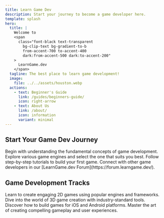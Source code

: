 ```yaml
---
title: Learn Game Dev
description: Start your journey to become a game developer here.
template: splash
hero:
  title: |
    Welcome to
    <span
      class="font-black text-transparent
        bg-clip-text bg-gradient-to-b
        from-accent-700 to-accent-400
        dark:from-accent-500 dark:to-accent-200"
    >
      LearnGame.dev
    </span>
  tagline: The best place to learn game development!
  image:
    file: ../../assets/houston.webp
  actions:
    - text: Beginner's Guide
      link: /guides/beginners-guide/
      icon: right-arrow
    - text: About Us
      link: /about/
      icon: information
      variant: minimal
---
```



## Start Your Game Dev Journey

<CardGrid stagger>
	<Card title="Learn the Basics" icon="pencil">
		Begin with understanding the fundamental concepts of game development.
	</Card>
	<Card title="Choose Your Game Engine" icon="add-document">
		Explore various game engines and select the one that suits you best.
	</Card>
	<Card title="Create Your First Project" icon="setting">
		Follow step-by-step tutorials to build your first game.
	</Card>
	<Card title="Join the Community" icon="open-book">
		Connect with other game developers in our [LearnGame.dev Forum](https://forum.learngame.dev/).
	</Card>
</CardGrid>

## Game Development Tracks

<CardGrid stagger>
	<Card title="2D Game Development" icon="puzzle">
		Learn to create engaging 2D games using popular engines and frameworks.
	</Card>
	<Card title="3D Game Development" icon="rocket">
		Dive into the world of 3D game creation with industry-standard tools.
	</Card>
	<Card title="Mobile Game Development" icon="device-phone">
		Discover how to build games for iOS and Android platforms.
	</Card>
	<Card title="Game Design" icon="pen">
		Master the art of creating compelling gameplay and user experiences.
	</Card>
</CardGrid>
